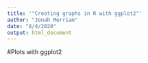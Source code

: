```yaml
---
title: '"Creating graphs in R with ggplot2"'
author: "Jonah Merriam"
date: "8/4/2020"
output: html_document
---
```

#Plots with ggplot2 
